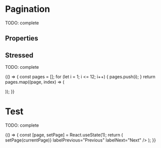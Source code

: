


<Meta title="Components/Pagination" component={Pagination} />

# Pagination

TODO: complete

<Preview>
  <Story name="default" parameters={{ decorators: [withKnobs, withA11y] }}>
    <Pagination
      pageTotal={number("pageTotal", 12)}
      pageSelected={number("pageSelected", 1)}
      hasMorePages={boolean("hasMorePages", 1)}
      onPageSelect={action("onPageSelect")}
      labelPrevious="Previous"
      labelNext="Next"
    />
  </Story>
</Preview>

## Properties

<Props of={Pagination.type} />

## Stressed

TODO: complete

<Preview withToolbar>
  <Story name="stressed">
    {() => {
      const pages = [];
      for (let i = 1; i <= 12; i++) {
        pages.push(i);
      }
      return pages.map((page, index) => (
        <p key={index}>
          <Pagination
            pageTotal={pages.length}
            pageSelected={page}
            onPageSelect={action("onPageSelect")}
            labelPrevious="Previous"
            labelNext="Next"
          />
        </p>
      ));
    }}
  </Story>
</Preview>

# Test

TODO: complete

<Preview>
  <Story name="test" parameters={{ decorators: [withKnobs, withA11y] }}>
    {() => {
      const [page, setPage] = React.useState(1);
      return (
        <Pagination
          pageTotal={number("pageTotal", 12)}
          pageSelected={page}
          hasMorePages={boolean("hasMorePages", 1)}
          onPageSelect={(currentPage) => setPage(currentPage)}
          labelPrevious="Previous"
          labelNext="Next"
        />
      );
    }}
  </Story>
</Preview>
